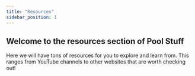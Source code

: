 ```yaml
---
title: "Resources"
sidebar_position: 1
---
```


## Welcome to the resources section of Pool Stuff

Here we will have tons of resources for you to explore and learn from. This ranges from YouTube channels to other websites that are worth checking out!

